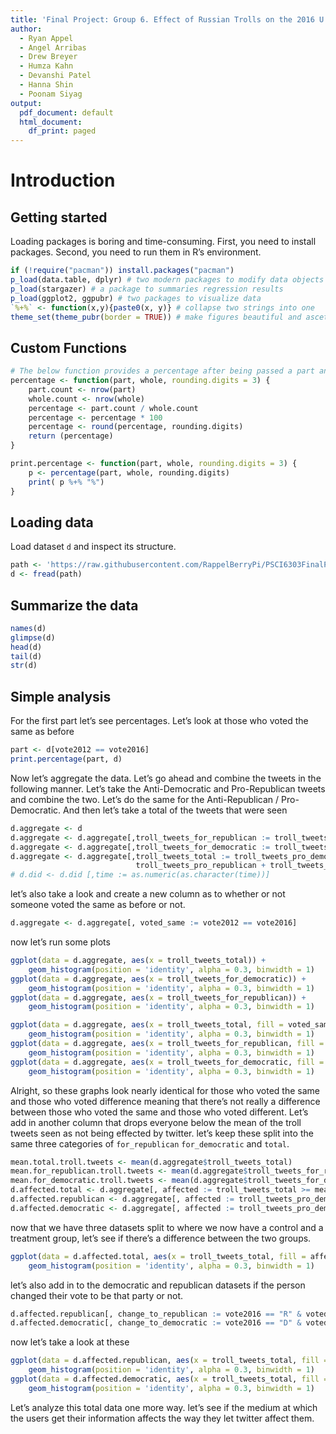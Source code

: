 ```yaml
---
title: 'Final Project: Group 6. Effect of Russian Trolls on the 2016 U.S. Presidential election.'
author:
  - Ryan Appel
  - Angel Arribas
  - Drew Breyer
  - Humza Kahn
  - Devanshi Patel
  - Hanna Shin
  - Poonam Siyag
output:
  pdf_document: default
  html_document:
    df_print: paged
---
```

# Introduction
## Getting started

Loading packages is boring and time-consuming. First, you need to install packages. Second, you need to run them in R's environment.
```r
if (!require("pacman")) install.packages("pacman")
p_load(data.table, dplyr) # two modern packages to modify data objects in R
p_load(stargazer) # a package to summaries regression results 
p_load(ggplot2, ggpubr) # two packages to visualize data
`%+%` <- function(x,y){paste0(x, y)} # collapse two strings into one
theme_set(theme_pubr(border = TRUE)) # make figures beautiful and ascetic by default
```

## Custom Functions

```r
# The below function provides a percentage after being passed a part and whole data.table
percentage <- function(part, whole, rounding.digits = 3) {
    part.count <- nrow(part)
    whole.count <- nrow(whole)
    percentage <- part.count / whole.count
    percentage <- percentage * 100
    percentage <- round(percentage, rounding.digits)
    return (percentage)
}

print.percentage <- function(part, whole, rounding.digits = 3) {
    p <- percentage(part, whole, rounding.digits)
    print( p %+% "%")
}
```

## Loading data
Load dataset `d` and inspect its structure.
```r
path <- 'https://raw.githubusercontent.com/RappelBerryPi/PSCI6303FinalProject/main/0-data/data.csv'
d <- fread(path)
```

## Summarize the data
```r
names(d)
glimpse(d)
head(d)
tail(d)
str(d)
```


## Simple analysis

For the first part let's see percentages. Let's look at those who voted the same as before

```r
part <- d[vote2012 == vote2016]
print.percentage(part, d)
```


Now let's aggregate the data. Let's go ahead and combine the tweets in the following manner.
Let's take the Anti-Democratic and Pro-Republican tweets and combine the two.
Let's do the same for the Anti-Republican / Pro-Democratic.
And then let's take a total of the tweets that were seen
```r
d.aggregate <- d
d.aggregate <- d.aggregate[,troll_tweets_for_republican := troll_tweets_pro_republican + troll_tweets_anti_democratic]
d.aggregate <- d.aggregate[,troll_tweets_for_democratic := troll_tweets_pro_democratic + troll_tweets_anti_republican]
d.aggregate <- d.aggregate[,troll_tweets_total := troll_tweets_pro_democratic + troll_tweets_anti_republican +
                            troll_tweets_pro_republican + troll_tweets_anti_democratic]
# d.did <- d.did [,time := as.numeric(as.character(time))]
```

let's also take a look and create a new column as to whether or not someone voted the same as before or not.
```r
d.aggregate <- d.aggregate[, voted_same := vote2012 == vote2016]
```

now let's run some plots
```r
ggplot(data = d.aggregate, aes(x = troll_tweets_total)) +
    geom_histogram(position = 'identity', alpha = 0.3, binwidth = 1)
ggplot(data = d.aggregate, aes(x = troll_tweets_for_democratic)) +
    geom_histogram(position = 'identity', alpha = 0.3, binwidth = 1)
ggplot(data = d.aggregate, aes(x = troll_tweets_for_republican)) +
    geom_histogram(position = 'identity', alpha = 0.3, binwidth = 1)
```
```r
ggplot(data = d.aggregate, aes(x = troll_tweets_total, fill = voted_same)) +
    geom_histogram(position = 'identity', alpha = 0.3, binwidth = 1)
ggplot(data = d.aggregate, aes(x = troll_tweets_for_republican, fill = voted_same)) +
    geom_histogram(position = 'identity', alpha = 0.3, binwidth = 1)
ggplot(data = d.aggregate, aes(x = troll_tweets_for_democratic, fill = voted_same)) +
    geom_histogram(position = 'identity', alpha = 0.3, binwidth = 1)
```

Alright, so these graphs look nearly identical for those who voted the same and those who voted difference meaning that there's not really a difference between those who voted the same and those who voted different. Let's add in another column that drops everyone below the mean of the troll tweets seen as not being effected by twitter. let's keep these split
into the same three categories of `for_republican` `for_democratic` and `total`.
```r
mean.total.troll.tweets <- mean(d.aggregate$troll_tweets_total)
mean.for_republican.troll.tweets <- mean(d.aggregate$troll_tweets_for_republican)
mean.for_democratic.troll.tweets <- mean(d.aggregate$troll_tweets_for_democratic)
d.affected.total <- d.aggregate[, affected := troll_tweets_total >= mean.total.troll.tweets]
d.affected.republican <- d.aggregate[, affected := troll_tweets_pro_democratic >= mean.for_republican.troll.tweets]
d.affected.democratic <- d.aggregate[, affected := troll_tweets_pro_democratic >= mean.for_democratic.troll.tweets]
```

now that we have three datasets split to where we now have a control and a treatment group, let's see if there's
a difference between the two groups.
```r
ggplot(data = d.affected.total, aes(x = troll_tweets_total, fill = affected)) +
    geom_histogram(position = 'identity', alpha = 0.3, binwidth = 1)
```

let's also add in to the democratic and republican datasets if the person changed their vote to be that party or not.
```r
d.affected.republican[, change_to_republican := vote2016 == "R" & voted_same == FALSE]
d.affected.democratic[, change_to_democratic := vote2016 == "D" & voted_same == FALSE]
```

now let's take a look at these
```r
ggplot(data = d.affected.republican, aes(x = troll_tweets_total, fill = change_to_republican)) +
    geom_histogram(position = 'identity', alpha = 0.3, binwidth = 1)
ggplot(data = d.affected.democratic, aes(x = troll_tweets_total, fill = change_to_democratic)) +
    geom_histogram(position = 'identity', alpha = 0.3, binwidth = 1)
```


Let's analyze this total data one more way. let's see if the medium at which the users get their
information affects the way they let twitter affect them.
```r
```